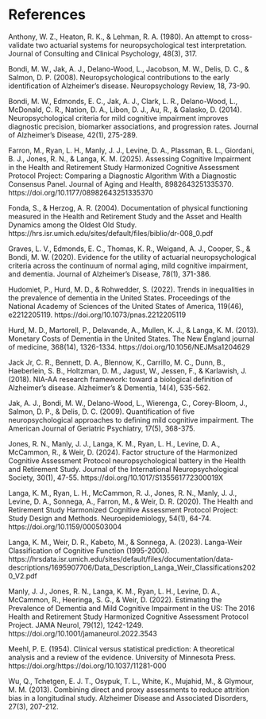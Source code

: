 # References

Anthony, W. Z., Heaton, R. K., & Lehman, R. A. (1980). An attempt to cross-validate two actuarial systems for neuropsychological test interpretation. Journal of Consulting and Clinical Psychology, 48(3), 317. 

Bondi, M. W., Jak, A. J., Delano-Wood, L., Jacobson, M. W., Delis, D. C., & Salmon, D. P. (2008). Neuropsychological contributions to the early identification of Alzheimer’s disease. Neuropsychology Review, 18, 73-90. 

Bondi, M. W., Edmonds, E. C., Jak, A. J., Clark, L. R., Delano-Wood, L., McDonald, C. R., Nation, D. A., Libon, D. J., Au, R., & Galasko, D. (2014). Neuropsychological criteria for mild cognitive impairment improves diagnostic precision, biomarker associations, and progression rates. Journal of Alzheimer's Disease, 42(1), 275-289. 

Farron, M., Ryan, L. H., Manly, J. J., Levine, D. A., Plassman, B. L., Giordani, B. J., Jones, R. N., & Langa, K. M. (2025). Assessing Cognitive Impairment in the Health and Retirement Study Harmonized Cognitive Assessment Protocol Project: Comparing a Diagnostic Algorithm With a Diagnostic Consensus Panel. Journal of Aging and Health, 8982643251335370. https://doi.org/10.1177/08982643251335370 

Fonda, S., & Herzog, A. R. (2004). Documentation of physical functioning measured in the Health and Retirement Study and the Asset and Health Dynamics among the Oldest Old Study. https://hrs.isr.umich.edu/sites/default/files/biblio/dr-008_0.pdf

Graves, L. V., Edmonds, E. C., Thomas, K. R., Weigand, A. J., Cooper, S., & Bondi, M. W. (2020). Evidence for the utility of actuarial neuropsychological criteria across the continuum of normal aging, mild cognitive impairment, and dementia. Journal of Alzheimer's Disease, 78(1), 371-386. 

Hudomiet, P., Hurd, M. D., & Rohwedder, S. (2022). Trends in inequalities in the prevalence of dementia in the United States. Proceedings of the National Academy of Sciences of the United States of America, 119(46), e2212205119. https://doi.org/10.1073/pnas.2212205119 

Hurd, M. D., Martorell, P., Delavande, A., Mullen, K. J., & Langa, K. M. (2013). Monetary Costs of Dementia in the United States. The New England journal of medicine, 368(14), 1326-1334. https://doi.org/10.1056/NEJMsa1204629 

Jack Jr, C. R., Bennett, D. A., Blennow, K., Carrillo, M. C., Dunn, B., Haeberlein, S. B., Holtzman, D. M., Jagust, W., Jessen, F., & Karlawish, J. (2018). NIA-AA research framework: toward a biological definition of Alzheimer's disease. Alzheimer's & Dementia, 14(4), 535-562. 

Jak, A. J., Bondi, M. W., Delano-Wood, L., Wierenga, C., Corey-Bloom, J., Salmon, D. P., & Delis, D. C. (2009). Quantification of five neuropsychological approaches to defining mild cognitive impairment. The American Journal of Geriatric Psychiatry, 17(5), 368-375. 

Jones, R. N., Manly, J. J., Langa, K. M., Ryan, L. H., Levine, D. A., McCammon, R., & Weir, D. (2024). Factor structure of the Harmonized Cognitive Assessment Protocol neuropsychological battery in the Health and Retirement Study. Journal of the International Neuropsychological Society, 30(1), 47-55. https://doi.org/10.1017/S135561772300019X 

Langa, K. M., Ryan, L. H., McCammon, R. J., Jones, R. N., Manly, J. J., Levine, D. A., Sonnega, A., Farron, M., & Weir, D. R. (2020). The Health and Retirement Study Harmonized Cognitive Assessment Protocol Project: Study Design and Methods. Neuroepidemiology, 54(1), 64-74. https://doi.org/10.1159/000503004 

Langa, K. M., Weir, D. R., Kabeto, M., & Sonnega, A. (2023). Langa-Weir Classification of Cognitive Function (1995-2000). https://hrsdata.isr.umich.edu/sites/default/files/documentation/data-descriptions/1695907706/Data_Description_Langa_Weir_Classifications2020_V2.pdf

Manly, J. J., Jones, R. N., Langa, K. M., Ryan, L. H., Levine, D. A., McCammon, R., Heeringa, S. G., & Weir, D. (2022). Estimating the Prevalence of Dementia and Mild Cognitive Impairment in the US: The 2016 Health and Retirement Study Harmonized Cognitive Assessment Protocol Project. JAMA Neurol, 79(12), 1242-1249. https://doi.org/10.1001/jamaneurol.2022.3543 

Meehl, P. E. (1954). Clinical versus statistical prediction: A theoretical analysis and a review of the evidence. University of Minnesota Press. https://doi.org/https://doi.org/10.1037/11281-000 

Wu, Q., Tchetgen, E. J. T., Osypuk, T. L., White, K., Mujahid, M., & Glymour, M. M. (2013). Combining direct and proxy assessments to reduce attrition bias in a longitudinal study. Alzheimer Disease and Associated Disorders, 27(3), 207-212. 





